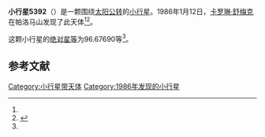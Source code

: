 {{Infobox planet
| bgcolour = #FFFFC0
| name = 5392 Parker
| symbol = 
| image = 
| caption = 
| discovery = yes
| discovery_ref = 
| discoverer = [[卡罗琳·舒梅克|卡罗琳·舒梅克]]
| discovery_site = [[帕洛马山|帕洛马山]] 
| discovered = 1986年1月12日
| designations = yes
| mp_name = 
| named_after = 
| alt_names = 
| mp_category = [[越火小行星|越火小行星]]
| orbit_ref = <ref name="a">[http://ssd.jpl.nasa.gov/sbdb.cgi?sstr=5392 5392 Parker] {{Wayback|url=http://ssd.jpl.nasa.gov/sbdb.cgi?sstr=5392 |date=20201124020548 }}，小行星數據庫瀏覽器（JPL Small-Body Database Browser）－[[美国国家航空航天局|美国国家航空航天局]]喷气推进实验室</ref>
| epoch = 2456400.5 (2013年4月18日更新)
| aphelion = {{convert|3.1539605|AU|km|3|abbr=on|lk=out}}
| perihelion = {{convert|1.5441253|AU|km|3|abbr=on}}
| semimajor = {{convert|2.3490429|AU|km|3|abbr=on}}
| eccentricity = 0.3426577
| period = 1315.027517 [[日|日]]<br />3.6[[儒略年|儒略年]]
| avg_speed = 
| inclination = 22.06503
| asc_node = 56.18410
| mean_anomaly = 
| arg_peri = 96.67690
| satellites = 
| physical_characteristics = yes
| dimensions = 
| mass = 
| density = 
| surface_grav = 
| escape_velocity = 
| sidereal_day = 
| axial_tilt = 
| pole_ecliptic_lat = 
| pole_ecliptic_lon = 
| albedo = 
| temperatures= 
| temp_name1 = 
| mean_temp_1 = 
| max_temp_1 = 
| temp_name2 = 
| max_temp_2 = 
| spectral_type = 
| abs_magnitude = 96.67690
}}

'''小行星5392'''（{{lang-en|5392 Parker}}）是一颗围绕[[太阳|太阳]][[公转|公转]]的[[小行星|小行星]]。1986年1月12日，[[卡罗琳·舒梅克|卡罗琳·舒梅克]]在帕洛马山发现了此天体<ref name="a" /><ref>{{cite news|title=小行星列表|url=http://cfa-www.harvard.edu/iau/lists/NumberedMPs.txt|accessdate=2013-07-08|newspaper=哈佛大学|archive-date=2008-05-17|archive-url=https://web.archive.org/web/20080517010638/http://cfa-www.harvard.edu/iau/lists/NumberedMPs.txt|dead-url=no}}</ref>。

这颗小行星的[[绝对星等|绝对星等]]为96.67690等<ref name="a" />。

==参考文献==
{{reflist}}
{{Minor Planet Number|[[小行星5391|小行星5391]]|[[小行星5393|小行星5393]]}}

{{小天体}}

[[Category:小行星带天体|Category:小行星带天体]]
[[Category:1986年发现的小行星|Category:1986年发现的小行星]]

{{asteroid-stub}}